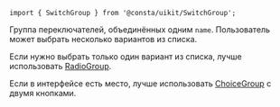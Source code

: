 
```tsx
import { SwitchGroup } from '@consta/uikit/SwitchGroup';
```

Группа переключателей, объединённых одним `name`. Пользователь может выбрать несколько вариантов из списка.

Если нужно выбрать только один вариант из списка, лучше использовать [RadioGroup](##LIBS.LIB.STAND/lib:uikit/stand:components-radiogroup-stable).

Если в интерфейсе есть место, лучше использовать [ChoiceGroup](##LIBS.LIB.STAND/lib:uikit/stand:components-choicegroup-stable) с двумя кнопками.

<SwitchGroupExampleColumn />
